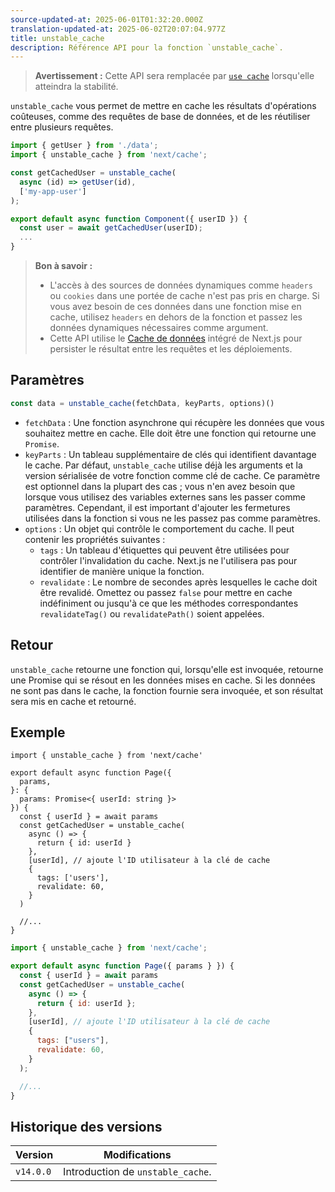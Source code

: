 ```yaml
---
source-updated-at: 2025-06-01T01:32:20.000Z
translation-updated-at: 2025-06-02T20:07:04.977Z
title: unstable_cache
description: Référence API pour la fonction `unstable_cache`.
---
```


> **Avertissement :** Cette API sera remplacée par [`use cache`](/docs/app/api-reference/directives/use-cache) lorsqu'elle atteindra la stabilité.

`unstable_cache` vous permet de mettre en cache les résultats d'opérations coûteuses, comme des requêtes de base de données, et de les réutiliser entre plusieurs requêtes.

```jsx
import { getUser } from './data';
import { unstable_cache } from 'next/cache';

const getCachedUser = unstable_cache(
  async (id) => getUser(id),
  ['my-app-user']
);

export default async function Component({ userID }) {
  const user = await getCachedUser(userID);
  ...
}
```

> **Bon à savoir :**
>
> - L'accès à des sources de données dynamiques comme `headers` ou `cookies` dans une portée de cache n'est pas pris en charge. Si vous avez besoin de ces données dans une fonction mise en cache, utilisez `headers` en dehors de la fonction et passez les données dynamiques nécessaires comme argument.
> - Cette API utilise le [Cache de données](/docs/app/deep-dive/caching#data-cache) intégré de Next.js pour persister le résultat entre les requêtes et les déploiements.

## Paramètres

```jsx
const data = unstable_cache(fetchData, keyParts, options)()
```

- `fetchData` : Une fonction asynchrone qui récupère les données que vous souhaitez mettre en cache. Elle doit être une fonction qui retourne une `Promise`.
- `keyParts` : Un tableau supplémentaire de clés qui identifient davantage le cache. Par défaut, `unstable_cache` utilise déjà les arguments et la version sérialisée de votre fonction comme clé de cache. Ce paramètre est optionnel dans la plupart des cas ; vous n'en avez besoin que lorsque vous utilisez des variables externes sans les passer comme paramètres. Cependant, il est important d'ajouter les fermetures utilisées dans la fonction si vous ne les passez pas comme paramètres.
- `options` : Un objet qui contrôle le comportement du cache. Il peut contenir les propriétés suivantes :
  - `tags` : Un tableau d'étiquettes qui peuvent être utilisées pour contrôler l'invalidation du cache. Next.js ne l'utilisera pas pour identifier de manière unique la fonction.
  - `revalidate` : Le nombre de secondes après lesquelles le cache doit être revalidé. Omettez ou passez `false` pour mettre en cache indéfiniment ou jusqu'à ce que les méthodes correspondantes `revalidateTag()` ou `revalidatePath()` soient appelées.

## Retour

`unstable_cache` retourne une fonction qui, lorsqu'elle est invoquée, retourne une Promise qui se résout en les données mises en cache. Si les données ne sont pas dans le cache, la fonction fournie sera invoquée, et son résultat sera mis en cache et retourné.

## Exemple

```tsx filename="app/page.tsx" switcher
import { unstable_cache } from 'next/cache'

export default async function Page({
  params,
}: {
  params: Promise<{ userId: string }>
}) {
  const { userId } = await params
  const getCachedUser = unstable_cache(
    async () => {
      return { id: userId }
    },
    [userId], // ajoute l'ID utilisateur à la clé de cache
    {
      tags: ['users'],
      revalidate: 60,
    }
  )

  //...
}
```

```jsx filename="app/page.jsx" switcher
import { unstable_cache } from 'next/cache';

export default async function Page({ params } }) {
  const { userId } = await params
  const getCachedUser = unstable_cache(
    async () => {
      return { id: userId };
    },
    [userId], // ajoute l'ID utilisateur à la clé de cache
    {
      tags: ["users"],
      revalidate: 60,
    }
  );

  //...
}
```

## Historique des versions

| Version   | Modifications                      |
| --------- | ---------------------------- |
| `v14.0.0` | Introduction de `unstable_cache`. |